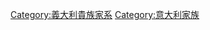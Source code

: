 {{Catmore}}
{{Commonscat|House of della Rovere}}

[[Category:義大利貴族家系|Category:義大利貴族家系]]
[[Category:意大利家族|Category:意大利家族]]